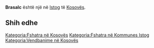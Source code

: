 {{Fshat në 
 | Emri                = Brasalc
 | EmriAlt                = 
 | NAME_SHORT_FORM=      
 | NAME_GENERIC=      
 | NAME_SORT_NAME_RO=      BRASALC
 | FULL_NAME_RO = Brasalc
 | FULL_NAME_ND_RO=Brasalc
 | SORT_NAME_RG=BRASALC
 | FULL_NAME_RG=Brasalc
 | FULL_NAME_ND_RG=Brasalc
 | SRP_NAME_SHORT_FORM=      
 | SRP_NAME_GENERIC=      
 | SRP_NAME_SORT_NAME_RO=      
 | SRP_FULL_NAME_RO = 
 | SRP_FULL_NAME_ND_RO=
 | SRP_SORT_NAME_RG=
 | SRP_FULL_NAME_RG=
 | SRP_FULL_NAME_ND_RG=
 | Emri (Rasa dhanore) = 
 | Figura              = 
 | Shteti              = Kosovo
 | Komuna              = Istog
 | Kodi postar         = 
 | Sipërfaqja          = 

 | Popullsia           = 

 | Regj. i popullsisë  = 
 | Dend. e popullsisë  = 
 | Faqja zyrtare       = 
 <!--- Koordinatat ----> 
 | Gjerësia            = 42.50152
 | Gjatësia            = 21.404314
 | Lartësia            = 
}}
'''Brasalc''' është një [[]] në [[Istog]] të [[Kosovës]].

<!-- == Gjeografia == -->
<!-- == Historia == -->
<!-- == Demografia == -->
== Shih edhe ==
{{Komuna Istog}}
{{Kosovo-Administrata-Cung}}

[[Kategoria:Fshatra në Kosovës]]
[[Kategoria:Fshatra në Kommunes Istog]]
[[Kategoria:Vendbanime në Kosovës]]